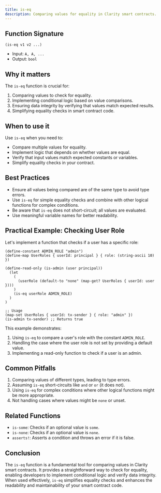 ```yaml
---
title: is-eq
description: Comparing values for equality in Clarity smart contracts.
---
```


## Function Signature

```clarity
(is-eq v1 v2 ...)
```




- Input: `A, A, ...`
- Output: `bool`

## Why it matters

The `is-eq` function is crucial for:

1. Comparing values to check for equality.
2. Implementing conditional logic based on value comparisons.
3. Ensuring data integrity by verifying that values match expected results.
4. Simplifying equality checks in smart contract code.

## When to use it

Use `is-eq` when you need to:

- Compare multiple values for equality.
- Implement logic that depends on whether values are equal.
- Verify that input values match expected constants or variables.
- Simplify equality checks in your contract.

## Best Practices

- Ensure all values being compared are of the same type to avoid type errors.
- Use `is-eq` for simple equality checks and combine with other logical functions for complex conditions.
- Be aware that `is-eq` does not short-circuit; all values are evaluated.
- Use meaningful variable names for better readability.

## Practical Example: Checking User Role

Let's implement a function that checks if a user has a specific role:

```clarity
(define-constant ADMIN_ROLE "admin")
(define-map UserRoles { userId: principal } { role: (string-ascii 10) })

(define-read-only (is-admin (user principal))
  (let
    (
      (userRole (default-to "none" (map-get? UserRoles { userId: user })))
    )
    (is-eq userRole ADMIN_ROLE)
  )
)

;; Usage
(map-set UserRoles { userId: tx-sender } { role: "admin" })
(is-admin tx-sender) ;; Returns true
```




This example demonstrates:
1. Using `is-eq` to compare a user's role with the constant `ADMIN_ROLE`.
2. Handling the case where the user role is not set by providing a default value.
3. Implementing a read-only function to check if a user is an admin.

## Common Pitfalls

1. Comparing values of different types, leading to type errors.
2. Assuming `is-eq` short-circuits like `and` or `or` (it does not).
3. Using `is-eq` for complex conditions where other logical functions might be more appropriate.
4. Not handling cases where values might be `none` or unset.

## Related Functions

- `is-some`: Checks if an optional value is `some`.
- `is-none`: Checks if an optional value is `none`.
- `asserts!`: Asserts a condition and throws an error if it is false.

## Conclusion

The `is-eq` function is a fundamental tool for comparing values in Clarity smart contracts. It provides a straightforward way to check for equality, enabling developers to implement conditional logic and verify data integrity. When used effectively, `is-eq` simplifies equality checks and enhances the readability and maintainability of your smart contract code.
